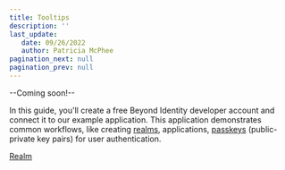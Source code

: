 ```yaml
---
title: Tooltips
description: ''  
last_update: 
   date: 09/26/2022
   author: Patricia McPhee
pagination_next: null
pagination_prev: null
---
```


--Coming soon!--

<!-- passkey tooltip -->
[id1]: ## "A public and private key pair. The private key is generated and stored and never leaves the user’s devices’ hardware root of trust. The public key, on the other hand, is sent to the Beyond Identity cloud. All keys are cryptographically linked to the user and can be centrally managed using our APIs."

<!-- realm tooltip -->
[id2]: ## "A realm is a unique administrative domain within a tenant. Each realm contains a unique set of Directory, Policy, Event, Application, and Branding objects."

In this guide, you'll create a free Beyond Identity developer account and connect it to our example application. This application demonstrates common workflows, like creating [realms][id2], applications, [passkeys][id1] (public-private key pairs) for user authentication. 

<a href="#" data-tooltip="A realm is a unique administrative domain within a tenant. Each realm contains a unique set of Directory, Policy, Event, Application, and Branding objects.">Realm</a>